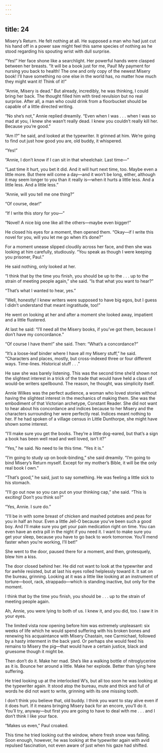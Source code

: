 ```yaml
---
---
---
```

title: 24
---




Misery’s Return. He felt nothing at all. He supposed a man who had just cut his hand off in a power saw might feel this same species of nothing as he stood regarding his spouting wrist with dull surprise.

“Yes!” Her face shone like a searchlight. Her powerful hands were clasped between her breasts. “It will be a book just for me, Paul! My payment for nursing you back to health! The one and only copy of the newest Misery book! I’ll have something no one else in the world has, no matter how much they might want it! Think of it!”

“Annie, Misery is dead.” But already, incredibly, he was thinking, I could bring her back. The thought filled him with tired revulsion but no real surprise. After all, a man who could drink from a floorbucket should be capable of a little directed writing.

“No she’s not,” Annie replied dreamily. “Even when I was . . . when I was so mad at you, I knew she wasn’t really dead. I knew you couldn’t really kill her. Because you’re good.”

“Am I?” he said, and looked at the typewriter. It grinned at him. We’re going to find out just how good you are, old buddy, it whispered.

“Yes!”

“Annie, I don’t know if I can sit in that wheelchair. Last time—”

“Last time it hurt, you bet it did. And it will hurt next time, too. Maybe even a little more. But there will come a day—and it won’t be long, either, although it may seem longer to you than it really is—when it hurts a little less. And a little less. And a little less.”

“Annie, will you tell me one thing?”

“Of course, dear!”

“If I write this story for you—”

“Novel! A nice big one like all the others—maybe even bigger!”

He closed his eyes for a moment, then opened them. “Okay—if I write this novel for you, will you let me go when it’s done?”

For a moment unease slipped cloudily across her face, and then she was looking at him carefully, studiously. “You speak as though I were keeping you prisoner, Paul.”

He said nothing, only looked at her.

“I think that by the time you finish, you should be up to the . . . up to the strain of meeting people again,” she said. “Is that what you want to hear?”

“That’s what I wanted to hear, yes.”

“Well, honestly! I knew writers were supposed to have big egos, but I guess I didn’t understand that meant ingratitude, too!”

He went on looking at her and after a moment she looked away, impatient and a little flustered.

At last he said: “I’ll need all the Misery books, if you’ve got them, because I don’t have my concordance.”

“Of course I have them!” she said. Then: “What’s a concordance?”

“It’s a loose-leaf binder where I have all my Misery stuff,” he said. “Characters and places, mostly, but cross-indexed three or four different ways. Time-lines. Historical stuff . . .”

He saw she was barely listening. This was the second time she’d shown not the slightest interest in a trick of the trade that would have held a class of would-be writers spellbound. The reason, he thought, was simplicity itself.

Annie Wilkes was the perfect audience, a woman who loved stories without having the slightest interest in the mechanics of making them. She was the embodiment of that Victorian archetype, Constant Reader. She did not want to hear about his concordance and indices because to her Misery and the characters surrounding her were perfectly real. Indices meant nothing to her. If he had spoken of a village census in Little Dunthorpe, she might have shown some interest.

“I’ll make sure you get the books. They’re a little dog-eared, but that’s a sign a book has been well read and well loved, isn’t it?”

“Yes,” he said. No need to lie this time. “Yes it is.”

“I’m going to study up on book-binding,” she said dreamily. “I’m going to bind Misery’s Return myself. Except for my mother’s Bible, it will be the only real book I own.”

“That’s good,” he said, just to say something. He was feeling a little sick to his stomach.

“I’ll go out now so you can put on your thinking cap,” she said. “This is exciting! Don’t you think so?”

“Yes, Annie. I sure do.”

“I’ll be in with some breast of chicken and mashed potatoes and peas for you in half an hour. Even a little Jell-O because you’ve been such a good boy. And I’ll make sure you get your pain medication right on time. You can even have an extra pill in the night if you need it. I want to make sure you get your sleep, because you have to go back to work tomorrow. You’ll mend faster when you’re working, I’ll bet!”

She went to the door, paused there for a moment, and then, grotesquely, blew him a kiss.

The door closed behind her. He did not want to look at the typewriter and for awhile resisted, but at last his eyes rolled helplessly toward it. It sat on the bureau, grinning. Looking at it was a little like looking at an instrument of torture—boot, rack, strappado—which is standing inactive, but only for the moment.

I think that by the time you finish, you should be . . . up to the strain of meeting people again.

Ah, Annie, you were lying to both of us. I knew it, and you did, too. I saw it in your eyes.

The limited vista now opening before him was extremely unpleasant: six weeks of life which he would spend suffering with his broken bones and renewing his acquaintance with Misery Chastain, nee Carmichael, followed by a hasty interment in the back yard. Or perhaps she would feed his remains to Misery the pig—that would have a certain justice, black and gruesome though it might be.

Then don’t do it. Make her mad. She’s like a walking bottle of nitroglycerine as it is. Bounce her around a little. Make her explode. Better than lying here suffering.

He tried looking up at the interlocked W’s, but all too soon he was looking at the typewriter again. It stood atop the bureau, mute and thick and full of words he did not want to write, grinning with its one missing tooth.

I don’t think you believe that, old buddy. I think you want to stay alive even if it does hurt. If it means bringing Misery back for an encore, you’ll do it. You’ll try, anyway—but first you are going to have to deal with me . . . and I don’t think I like your face.

“Makes us even,” Paul croaked.

This time he tried looking out the window, where fresh snow was falling. Soon enough, however, he was looking at the typewriter again with avid repulsed fascination, not even aware of just when his gaze had shifted.